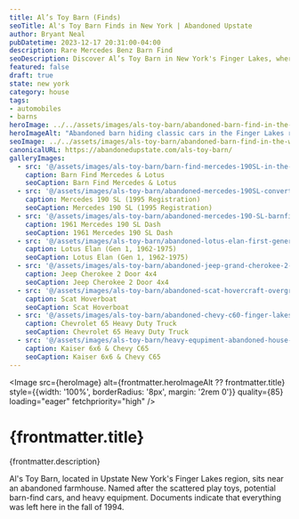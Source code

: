 ```yaml
---
title: Al’s Toy Barn (Finds)
seoTitle: Al's Toy Barn Finds in New York | Abandoned Upstate
author: Bryant Neal
pubDatetime: 2023-12-17 20:31:00-04:00
description: Rare Mercedes Benz Barn Find
seoDescription: Discover Al’s Toy Barn in New York's Finger Lakes, where a Mercedes-Benz 190SL, Lotus Elan, and forgotten heavy equipment sit in a collapsing barn.
featured: false
draft: true
state: new york
category: house
tags:
- automobiles
- barns
heroImage: ../../assets/images/als-toy-barn/abandoned-barn-find-in-the-woods-new-york.jpg
heroImageAlt: "Abandoned barn hiding classic cars in the Finger Lakes region of New York"
seoImage: ../../assets/images/als-toy-barn/abandoned-barn-find-in-the-woods-new-york.jpg
canonicalURL: https://abandonedupstate.com/als-toy-barn/
galleryImages:
  - src: '@/assets/images/als-toy-barn/barn-find-mercedes-190SL-in-the-woods-of-upstate-ny.jpg'
    caption: Barn Find Mercedes & Lotus
    seoCaption: Barn Find Mercedes & Lotus
  - src: '@/assets/images/als-toy-barn/abandoned-mercedes-190SL-convertible.jpg'
    caption: Mercedes 190 SL (1995 Registration)
    seoCaption: Mercedes 190 SL (1995 Registration)
  - src: '@/assets/images/als-toy-barn/abandoned-mercedes-190-SL-barnfind-low-miles.jpg'
    caption: 1961 Mercedes 190 SL Dash
    seoCaption: 1961 Mercedes 190 SL Dash
  - src: '@/assets/images/als-toy-barn/abandoned-lotus-elan-first-generation-1960s-barn-find.jpg'
    caption: Lotus Elan (Gen 1, 1962-1975)
    seoCaption: Lotus Elan (Gen 1, 1962-1975)
  - src: '@/assets/images/als-toy-barn/abandoned-jeep-grand-cherokee-2-door-barn-find.jpg'
    caption: Jeep Cherokee 2 Door 4x4
    seoCaption: Jeep Cherokee 2 Door 4x4
  - src: '@/assets/images/als-toy-barn/abandoned-scat-hovercraft-overgrown.jpg'
    caption: Scat Hoverboat
    seoCaption: Scat Hoverboat
  - src: '@/assets/images/als-toy-barn/abandoned-chevy-c60-finger-lakes-ny.jpg'
    caption: Chevrolet 65 Heavy Duty Truck
    seoCaption: Chevrolet 65 Heavy Duty Truck
  - src: '@/assets/images/als-toy-barn/heavy-equpiment-abandoned-house-finger-lakes-region-ny.jpg'
    caption: Kaiser 6x6 & Chevy C65
    seoCaption: Kaiser 6x6 & Chevy C65
---
```





<Image 
  src={heroImage} 
  alt={frontmatter.heroImageAlt ?? frontmatter.title}
  style={{width: '100%', borderRadius: '8px', margin: '2rem 0'}}
  quality={85}
  loading="eager"
  fetchpriority="high"
/>

# {frontmatter.title}
<p className="post-tagline" style={{ color: "#b9975c" }}>{frontmatter.description}</p>

Al's Toy Barn, located in Upstate New York's Finger Lakes region, sits near an abandoned farmhouse. Named after the scattered play toys, potential barn-find cars, and heavy equipment. Documents indicate that everything was left here in the fall of 1994.


<GalleryLightbox galleryId="als-toy-barn" images={frontmatter.galleryImages} />
